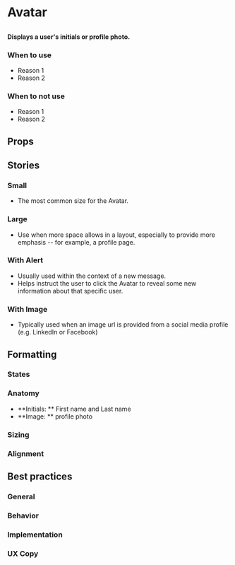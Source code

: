 
# Avatar

##

<h4>
  Displays a user's initials or profile photo.
</h4>

<Preview>
  <Story id="design-system-avatar--small" />
</Preview>

### When to use 
- Reason 1
- Reason 2

### When to not use
- Reason 1
- Reason 2

## Props

<ArgsTable of={Avatar} />

## Stories

### Small

- The most common size for the Avatar.

<Preview>
  <Story id="design-system-avatar--small" />
</Preview>

### Large

- Use when more space allows in a layout, especially to provide more emphasis -- for example, a profile page.

<Preview>
  <Story id="design-system-avatar--large" />
</Preview>

### With Alert

- Usually used within the context of a new message.
- Helps instruct the user to click the Avatar to reveal some new information about that specific user.

<Preview>
  <Story id="design-system-avatar--with-alert" />
</Preview>

### With Image

- Typically used when an image url is provided from a social media profile (e.g. LinkedIn or Facebook)

<Preview>
  <Story id="design-system-avatar--with-image" />
</Preview>

## Formatting

### States

### Anatomy 
- **Initials: ** First name and Last name 
- **Image: ** profile photo

### Sizing

### Alignment


## Best practices

### General

### Behavior

### Implementation

### UX Copy

